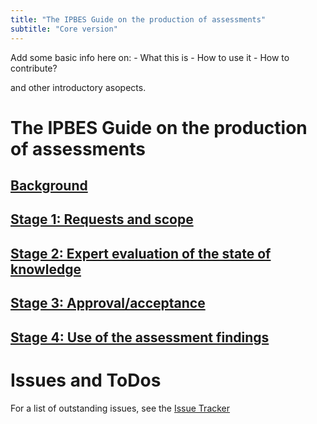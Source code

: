 ```yaml
---
title: "The IPBES Guide on the production of assessments"
subtitle: "Core version"
---
```


Add some basic info here on:
- What this is
- How to use it
- How to contribute?

and other introductory asopects.

# The IPBES Guide on the production of assessments
## [Background](Background.html)
## [Stage 1: Requests and scope](Stage_1.html)
## [Stage 2: Expert evaluation of the state of knowledge](Stage_2.html)
## [Stage 3: Approval/acceptance](Stage_3.html)
## [Stage 4: Use of the assessment findings](Stage_4.html)

# Issues and ToDos
For a list of outstanding issues, see the [Issue Tracker](https://github.com/IPBES-Data/IPBES_guide_assessment_production/issues){target="_blank"}
